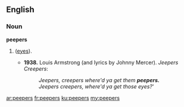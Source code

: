 ==English==

===Noun===
'''peepers'''

# {{plural of|peeper}} ([[eyes]]).
#* '''1938.''' Louis Armstrong (and lyrics by Johnny Mercer). ''Jeepers Creepers'':
#*: ''Jeepers, creepers where'd ya get them '''peepers.'''''
#*: ''Jeepers creepers, where'd ya get those eyes?'''

[[ar:peepers]]
[[fr:peepers]]
[[ku:peepers]]
[[my:peepers]]